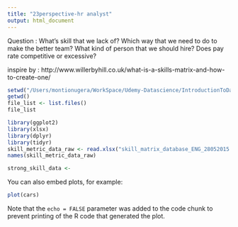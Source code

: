 ```yaml
---
title: "23perspective-hr analyst"
output: html_document
---
```

Question : 
What's skill that we lack of?
Which way that we need to do to make the better team?
What kind of person that we should hire?
Does pay rate competitive or excessive?

inspire by :
http://www.willerbyhill.co.uk/what-is-a-skills-matrix-and-how-to-create-one/


```r
setwd("/Users/montionugera/WorkSpace/Udemy-Datascience/IntroductionToDataScience/EDA-DataAnalyse/L4/hr_files")
getwd()
file_list <- list.files()
file_list

library(ggplot2)
library(xlsx)
library(dplyr)
library(tidyr)
skill_metric_data_raw <- read.xlsx("skill_matrix_database_ENG_28052015.xlsm", sheetIndex = 4)
names(skill_metric_data_raw)

strong_skill_data <- 
```

You can also embed plots, for example:

```r
plot(cars)
```

Note that the `echo = FALSE` parameter was added to the code chunk to prevent printing of the R code that generated the plot.
